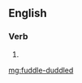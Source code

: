 ==English==

===Verb===
{{head|en|verb form}}

# {{en-past of|fuddle-duddle}}

[[mg:fuddle-duddled]]